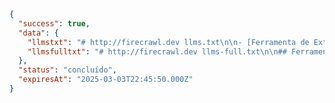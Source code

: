 ```json
{
  "success": true,
  "data": {
    "llmstxt": "# http://firecrawl.dev llms.txt\n\n- [Ferramenta de Extração de Dados da Web](https://www.firecrawl.dev/): Transforme sites em dados limpos e prontos para LLM, sem esforço.\n- [Preços flexíveis para Web Scraping](https://www.firecrawl.dev/pricing): Planos flexíveis para web scraping e extração de dados.\n- [Web Scraping e IA](https://www.firecrawl.dev/blog): Veja tutoriais e artigos sobre web scraping e IA...",
    "llmsfulltxt": "# http://firecrawl.dev llms-full.txt\n\n## Ferramenta de Extração de Dados da Web\nApresentando /extract — obtenha dados da web com um prompt [Experimente agora](https://www.firecrawl.dev/extract)\n\n[💥Ganhe 2 meses grátis no plano anual](https://www.firecrawl.dev/pricing)..."
  },
  "status": "concluído",
  "expiresAt": "2025-03-03T22:45:50.000Z"
}
```
